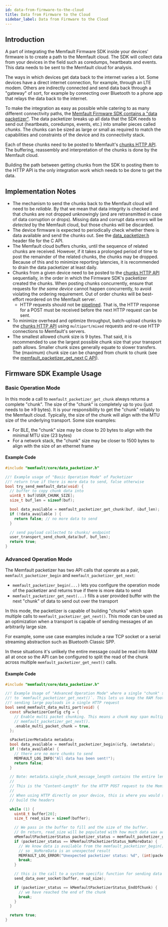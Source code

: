 ```yaml
---
id: data-from-firmware-to-the-cloud
title: Data from Firmware to the Cloud
sidebar_label: Data from Firmware to the Cloud
---
```


## Introduction

A part of integrating the Memfault Firmware SDK inside your devices' firmware is
to create a path to the Memfault cloud. The SDK will collect data from your
devices in the field such as coredumps, heartbeats and events. This data needs
to be sent to the Memfault cloud for analysis.

The ways in which devices get data back to the internet varies a lot. Some
devices have a direct internet connection, for example, through an LTE modem.
Others are indirectly connected and send data back through a "gateway" of sort,
for example by connecting over Bluetooth to a phone app that relays the data
back to the internet.

To make the integration as easy as possible while catering to as many different
connectivity paths, the
[Memfault Firmware SDK contains a "data packetizer"](https://github.com/memfault/memfault-firmware-sdk/blob/master/components/include/memfault/core/data_packetizer.h).
The data packetizer breaks up all data that the SDK needs to send out
(heartbeats, coredumps, events, etc.) into smaller pieces called _chunks_. The
chunks can be sized as large or small as required to match the capabilities and
constraints of the device and its connectivity stack.

Each of these chunks need to be posted to Memfault's
[chunks HTTP API](https://api-docs.memfault.com/). The buffering, reassembly and
interpretation of the chunks is done by the Memfault cloud.

Building the path between getting chunks from the SDK to posting them to the
HTTP API is the only integration work which needs to be done to get the data.

## Implementation Notes

- The mechanism to send the chunks back to the Memfault cloud will need to be
  _reliable_. By that we mean that data integrity is checked and that chunks are
  not dropped unknowingly (and are retransmitted in case of data corruption or
  drops). Missing data and corrupt data errors will be _detected_ by the
  Memfault cloud, but those chunks will be discarded.
- The device firmware is expected to periodically check whether there is data
  available and send the chunks out. See the
  [data_packetizer.h](https://github.com/memfault/memfault-firmware-sdk/blob/master/components/include/memfault/core/data_packetizer.h)
  header file for the C API.
- The Memfault cloud buffers chunks, until the sequence of related chunks are
  received. However, if it takes a prolonged period of time to post the
  remainder of the related chunks, the chunks may be dropped. Because of this
  and to minimize reporting latencies, it is recommended to drain the data
  packetizer at least daily.
- Chunks from a given device need to be posted to the
  [chunks HTTP API](https://api-docs.memfault.com/) sequentially, in the order
  in which the Firmware SDK's packetizer created the chunks. When posting chunks
  concurrently, ensure that requests for _the same device_ cannot happen
  concurrently, to avoid violating the ordering requirement. Out of order chunks
  will be best-effort reordered on the Memfault server.
  - HTTP requests should not be
    [pipelined](https://en.wikipedia.org/wiki/HTTP_pipelining). That is, the
    HTTP response for a POST must be received before the next HTTP request can
    be sent.
- To minimize overhead and optimize throughput, batch-upload chunks to the
  [chunks HTTP API](https://api-docs.memfault.com/) using `multipart/mixed`
  requests and re-use HTTP connections to Memfault's servers.
- The smallest allowed chunk size is 9 bytes. That said, it is recommended to
  use the largest possible chunk size that your transport path allows. Smaller
  chunk sizes generally equate to slower transfers. The (maximum) chunk size can
  be changed from chunk to chunk (see the
  [memfault_packetizer_get_next C API](https://github.com/memfault/memfault-firmware-sdk/blob/master/components/include/memfault/core/data_packetizer.h)).

## Firmware SDK Example Usage

### Basic Operation Mode

In this mode a call to `memfault_packetizer_get_chunk` always returns a complete
"chunk". The size of the "chunk" is completely up to you (just needs to be ≥9
bytes). It is your responsibility to get the "chunk" reliably to the Memfault
cloud. Typically, the size of the chunk will align with the MTU size of the
underlying transport. Some size examples:

- For BLE, the "chunk" size may be close to 20 bytes to align with the minimal
  MTU size (23 bytes)
- For a network stack, the "chunk" size may be closer to 1500 bytes to align
  with the size of an ethernet frame

#### Example Code

```c
#include "memfault/core/data_packetizer.h"

//! Example usage of "Basic Operation Mode" of Packetizer
//! return true if there is more data to send, false otherwise
bool try_send_memfault_data(void) {
  // buffer to copy chunk data into
  uint8_t buf[USER_CHUNK_SIZE];
  size_t buf_len = sizeof(buf);

  bool data_available = memfault_packetizer_get_chunk(buf, &buf_len);
  if (!data_available ) {
    return false; // no more data to send
  }

  // send payload collected to chunks/ endpoint
  user_transport_send_chunk_data(buf, buf_len);
  return true;
}
```

### Advanced Operation Mode

The Memfault packetizer has two API calls that operate as a pair,
`memfault_packetizer_begin` and `memfault_packetizer_get_next`:

- `memfault_packetizer_begin(...)` lets you configure the operation mode of the
  packetizer and returns true if there is more data to send
- `memfault_packetizer_get_next(...)` fills a user provided buffer with the next
  "chunk" of data to send out over the transport

In this mode, the packetizer is capable of building "chunks" which span multiple
calls to `memfault_packetizer_get_next()`. This mode can be used as an
optimization when a transport is capable of sending messages of an arbitrarily
large size.

For example, some use case examples include a raw TCP socket or a serial
streaming abstraction such as Bluetooth Classic SPP.

In these situations it's unlikely the entire message could be read into RAM all
at once so the API can be configured to split the read of the chunk across
multiple `memfault_packetizer_get_next()` calls.

#### Example Code

```c
#include "memfault/core/data_packetizer.h"

//! Example Usage of "Advanced Operation Mode" where a single "chunk" spans multiple calls
//! to `memfault_packetizer_get_next()`. This lets us keep the RAM footprint low while
//! sending large payloads in a single HTTP request
bool send_memfault_data_multi_part(void) {
  const sPacketizerConfig cfg = {
    // Enable multi packet chunking. This means a chunk may span multiple calls to
    // memfault_packetizer_get_next().
    .enable_multi_packet_chunk = true,
  };

  sPacketizerMetadata metadata;
  bool data_available = memfault_packetizer_begin(&cfg, &metadata);
  if (!data_available) {
    // there are no more chunks to send
    MEMFAULT_LOG_INFO("All data has been sent!");
    return false;
  }

  // Note: metadata.single_chunk_message_length contains the entire length of the chunk
  //
  // This is the "Content-Length" for the HTTP POST request to the Memfault "chunks" endpoint
  //
  // When using HTTP directly on your device, this is where you would start the http request and
  // build the headers

  while (1) {
    uint8_t buffer[20];
    size_t read_size = sizeof(buffer);

    // We pass in the buffer to fill and the size of the buffer.
    // On return, read_size will be populated with how much data was actually written
    eMemfaultPacketizerStatus packetizer_status = memfault_packetizer_get_next(buffer, &read_size);
    if (packetizer_status == kMemfaultPacketizerStatus_NoMoreData) {
      // We know data is available from the memfault_packetizer_begin() call above
      // so _NoMoreData is an unexpected result
      MEMFAULT_LOG_ERROR("Unexpected packetizer status: %d", (int)packetizer_status);
      break;
    }

    // this is the call to a system specific function for sending data over the transport
    send_data_over_socket(buffer, read_size);

    if (packetizer_status == kMemfaultPacketizerStatus_EndOfChunk) {
      // we have reached the end of the chunk
      break;
    }
  }

  return true;
}
```
